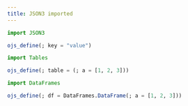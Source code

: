 ```yaml
---
title: JSON3 imported
---
```


```julia
import JSON3
```

```julia
ojs_define(; key = "value")
```

```julia
import Tables
```

```julia
ojs_define(; table = (; a = [1, 2, 3]))
```

```julia
import DataFrames
```

```julia
ojs_define(; df = DataFrames.DataFrame(; a = [1, 2, 3]))
```
